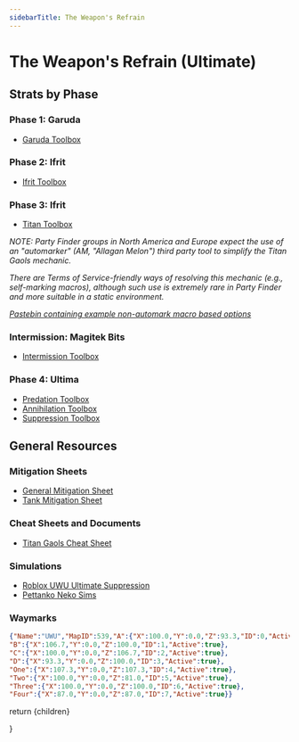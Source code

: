 ```yaml
---
sidebarTitle: The Weapon's Refrain
---
```



# The Weapon's Refrain (Ultimate)
## Strats by Phase
### Phase 1: Garuda
- [Garuda Toolbox](https://ff14.toolboxgaming.space/?id=359535529826261&preview=1)   
### Phase 2: Ifrit
- [Ifrit Toolbox](https://ff14.toolboxgaming.space/?id=562530446784261&preview=1) 
### Phase 3: Ifrit
- [Titan Toolbox](https://ff14.toolboxgaming.space/?id=463534803605261&preview=1)

*NOTE: Party Finder groups in North America and Europe expect the use of an "automarker" (AM, "Allagan Melon") third party tool to simplify the Titan Gaols mechanic.*

*There are Terms of Service-friendly ways of resolving this mechanic (e.g., self-marking macros), although such use is extremely rare in Party Finder and more suitable in a static environment.*

*[Pastebin containing example non-automark macro based options](https://pastebin.com/42br2VCq)*
### Intermission: Magitek Bits
- [Intermission Toolbox](https://ff14.toolboxgaming.space/?id=430631425646261&preview=1)
### Phase 4: Ultima
- [Predation Toolbox ](https://ff14.toolboxgaming.space/?id=530635345646261&preview=1)
- [Annihilation Toolbox ](https://ff14.toolboxgaming.space/?id=930637786646261&preview=1)
- [Suppression Toolbox ](https://ff14.toolboxgaming.space/?id=830635036646261&preview=1)
## General Resources
### Mitigation Sheets
- [General Mitigation Sheet](https://docs.google.com/spreadsheets/d/1V-FXFOW8pj87DtqT4KpKSbu3AZYI4diSjH1F-FyNt_o/edit?usp=sharing)
- [Tank Mitigation Sheet](https://docs.google.com/spreadsheets/d/13dpeUEBHFpLxX38gjC8oh1xEB4F7xBECI9BvycJEsfk/edit#gid=831820397)
### Cheat Sheets and Documents
- [Titan Gaols Cheat Sheet](https://github.com/naurffxiv/assets/blob/main/Toolbox%20Resources/UWU/TitanGaolsCheatSheet.png?raw=true)
### Simulations
- [Roblox UWU Ultimate Suppression](https://www.roblox.com/games/6789369178/UWU-Ultimate-Suppression)
- [Pettanko Neko Sims](https://pettanko-neko.itch.io/just-like-the-simulations)
### Waymarks
```json
{"Name":"UWU","MapID":539,"A":{"X":100.0,"Y":0.0,"Z":93.3,"ID":0,"Active":true},
"B":{"X":106.7,"Y":0.0,"Z":100.0,"ID":1,"Active":true},
"C":{"X":100.0,"Y":0.0,"Z":106.7,"ID":2,"Active":true},
"D":{"X":93.3,"Y":0.0,"Z":100.0,"ID":3,"Active":true},
"One":{"X":107.3,"Y":0.0,"Z":107.3,"ID":4,"Active":true},
"Two":{"X":100.0,"Y":0.0,"Z":81.0,"ID":5,"Active":true},
"Three":{"X":100.0,"Y":0.0,"Z":100.0,"ID":6,"Active":true},
"Four":{"X":87.0,"Y":0.0,"Z":87.0,"ID":7,"Active":true}}
```

  return <MdxLayout>{children}</MdxLayout>
 
}